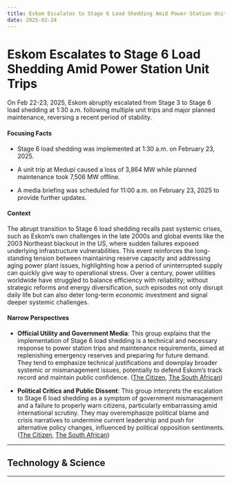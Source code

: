 ```yaml
---
title: Eskom Escalates to Stage 6 Load Shedding Amid Power Station Unit Trips
date: 2025-02-24
---
```


# Eskom Escalates to Stage 6 Load Shedding Amid Power Station Unit Trips

On Feb 22-23, 2025, Eskom abruptly escalated from Stage 3 to Stage 6 load shedding at 1:30 a.m. following multiple unit trips and major planned maintenance, reversing a recent period of stability.

#### Focusing Facts

- Stage 6 load shedding was implemented at 1:30 a.m. on February 23, 2025.

- A unit trip at Medupi caused a loss of 3,864 MW while planned maintenance took 7,506 MW offline.

- A media briefing was scheduled for 11:00 a.m. on February 23, 2025 to provide further updates.

#### Context

The abrupt transition to Stage 6 load shedding recalls past systemic crises, such as Eskom’s own challenges in the late 2000s and global events like the 2003 Northeast blackout in the US, where sudden failures exposed underlying infrastructure vulnerabilities. This event reinforces the long-standing tension between maintaining reserve capacity and addressing aging power plant issues, highlighting how a period of uninterrupted supply can quickly give way to operational stress. Over a century, power utilities worldwide have struggled to balance efficiency with reliability; without strategic reforms and energy diversification, such episodes not only disrupt daily life but can also deter long-term economic investment and signal deeper systemic challenges.

#### Narrow Perspectives

- **Official Utility and Government Media**: This group explains that the implementation of Stage 6 load shedding is a technical and necessary response to power station trips and maintenance requirements, aimed at replenishing emergency reserves and preparing for future demand. They tend to emphasize technical justifications and downplay broader systemic or mismanagement issues, potentially to defend Eskom’s track record and maintain public confidence. ([The Citizen](https://www.citizen.co.za/news/south-africa/load-shedding/eskom-load-shedding-stage-6/), [The South African](http://www.thesouthafrican.com/news/update-eskom-implements-stage-6-load-shedding-overnight/))

- **Political Critics and Public Dissent**: This group interprets the escalation to Stage 6 load shedding as a symptom of government mismanagement and a failure to properly warn citizens, particularly embarrassing amid international scrutiny. They may overemphasize political blame and crisis narratives to undermine current leadership and push for alternative policy changes, influenced by political opposition sentiments. ([The Citizen](https://www.citizen.co.za/news/south-africa/load-shedding/stage-6-load-shedding-embarrasses-south-africa-maimane/), [The South African](https://www.thesouthafrican.com/news/eskom-when-did-we-skip-4-and-5-south-africans-react-to-stage-6-load-shedding/))

---

## Technology & Science

---
